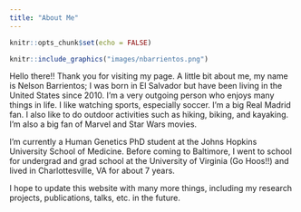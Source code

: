 ```yaml
---
title: "About Me"
---
```


```r
knitr::opts_chunk$set(echo = FALSE)
```


```r
knitr::include_graphics("images/nbarrientos.png")
```

Hello there!! Thank you for visiting my page. A little bit about me, my name is Nelson Barrientos; I was born in El Salvador but have been living in the United States since 2010. I'm a very outgoing person who enjoys many things in life. I like watching sports, especially soccer. I'm a big Real Madrid fan. I also like to do outdoor activities such as hiking, biking, and kayaking. I'm also a big fan of Marvel and Star Wars movies. 

I'm currently a Human Genetics PhD student at the Johns Hopkins University School of Medicine. Before coming to Baltimore, I went to school for undergrad and grad school at the University of Virginia (Go Hoos!!) and lived in Charlottesville, VA for about 7 years. 

I hope to update this website with many more things, including my research projects, publications, talks, etc. in the future.